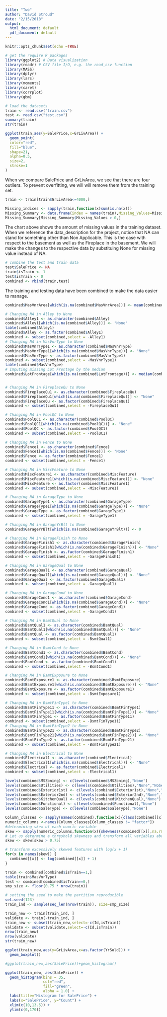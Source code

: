 ```yaml
---
title: "Two"
author: "David Stroud"
date: "2/15/2018"
output:
  html_document: default
  pdf_document: default
---
```


```r
knitr::opts_chunk$set(echo =TRUE)
```

```r
# get the require R packages
library(ggplot2) # Data visualization
library(readr) # CSV file I/O, e.g. the read_csv function
library(MASS)
library(dplyr)
library(lars)
library(moments)
library(caret)
library(corrplot)
library(gbm)
```

```r
# load the datasets
train <- read.csv("train.csv")
test <- read.csv("test.csv")
summary(train)
str(train)
```

```r
ggplot(train,aes(y=SalePrice,x=GrLivArea)) +
  geom_point(
  color="red",
  fill="blue",
  shape=21,
  alpha=0.5,
  size=2,
  stroke=1
)
```

When we compare SalePrice and GrLivArea, we see that there are four outliers. To prevent overfitting, we will will remove them from the training set.

```r
train <- train[train$GrLivArea<=4000,]
```

```r
Missing_indices <- sapply(train,function(x)sum(is.na(x)))
Missing_Summary <- data.frame(index = names(train),Missing_Values=Missing_indices)
Missing_Summary[Missing_Summary$Missing_Values > 0,]
```

The chart above shows the amount of missing values in the training dataset. When we reference the data_description for the project, notice that NA can stand for something other than Non Applicable. This is the case with respect to the basement as well as the Fireplace in the basement. We will make the changes to the respective data by substituing None for missing value instead of NA.


```r
# combine the test and train data
test$SalePrice <- NA
train$isTrain <- 1
test$isTrain <- 0
combined <- rbind(train,test)
```

The training and testing data have been combined to make the data easier to manage. 


```r
combined$MasVnrArea[which(is.na(combined$MasVnrArea))] <- mean(combined$MasVnrArea,na.rm=T)
```


```r
# Changing NA in Alley to None
combined$Alley1 <- as.character(combined$Alley)
combined$Alley1[which(is.na(combined$Alley))] <- "None"
table(combined$Alley1)
combined$Alley <- as.factor(combined$Alley1)
combined <- subset(combined,select = -Alley1)
# Changing NA in MasVnrType to None
combined$MasVnrType1 <- as.character(combined$MasVnrType)
combined$MasVnrType1[which(is.na(combined$MasVnrType))] <- "None"
combined$MasVnrType <- as.factor(combined$MasVnrType1)
combined <- subset(combined,select = -MasVnrType1)
table(combined$MasVnrType)
# Imputing missing Lot Frontage by the median
combined$LotFrontage[which(is.na(combined$LotFrontage))] <- median(combined$LotFrontage,na.rm = T)


# Changing NA in FireplaceQu to None
combined$FireplaceQu1 <- as.character(combined$FireplaceQu)
combined$FireplaceQu1[which(is.na(combined$FireplaceQu))] <- "None"
combined$FireplaceQu <- as.factor(combined$FireplaceQu1)
combined <- subset(combined,select = -FireplaceQu1)

# Changing NA in PoolQC to None
combined$PoolQC1 <- as.character(combined$PoolQC)
combined$PoolQC1[which(is.na(combined$PoolQC))] <- "None"
combined$PoolQC <- as.factor(combined$PoolQC1)
combined <- subset(combined,select = -PoolQC1)

# Changing NA in Fence to None
combined$Fence1 <- as.character(combined$Fence)
combined$Fence1[which(is.na(combined$Fence))] <- "None"
combined$Fence <- as.factor(combined$Fence1)
combined <- subset(combined,select = -Fence1)

# Changing NA in MiscFeature to None
combined$MiscFeature1 <- as.character(combined$MiscFeature)
combined$MiscFeature1[which(is.na(combined$MiscFeature))] <- "None"
combined$MiscFeature <- as.factor(combined$MiscFeature1)
combined <- subset(combined,select = -MiscFeature1)

# Changing NA in GarageType to None
combined$GarageType1 <- as.character(combined$GarageType)
combined$GarageType1[which(is.na(combined$GarageType))] <- "None"
combined$GarageType <- as.factor(combined$GarageType1)
combined <- subset(combined,select = -GarageType1)

# Changing NA in GarageYrBlt to None
combined$GarageYrBlt[which(is.na(combined$GarageYrBlt))] <- 0 

# Changing NA in GarageFinish to None
combined$GarageFinish1 <- as.character(combined$GarageFinish)
combined$GarageFinish1[which(is.na(combined$GarageFinish))] <- "None"
combined$GarageFinish <- as.factor(combined$GarageFinish1)
combined <- subset(combined,select = -GarageFinish1)

# Changing NA in GarageQual to None
combined$GarageQual1 <- as.character(combined$GarageQual)
combined$GarageQual1[which(is.na(combined$GarageQual))] <- "None"
combined$GarageQual <- as.factor(combined$GarageQual1)
combined <- subset(combined,select = -GarageQual1)

# Changing NA in GarageCond to None
combined$GarageCond1 <- as.character(combined$GarageCond)
combined$GarageCond1[which(is.na(combined$GarageCond))] <- "None"
combined$GarageCond <- as.factor(combined$GarageCond1)
combined <- subset(combined,select = -GarageCond1)

# Changing NA in BsmtQual to None
combined$BsmtQual1 <- as.character(combined$BsmtQual)
combined$BsmtQual1[which(is.na(combined$BsmtQual))] <- "None"
combined$BsmtQual <- as.factor(combined$BsmtQual1)
combined <- subset(combined,select = -BsmtQual1)

# Changing NA in BsmtCond to None
combined$BsmtCond1 <- as.character(combined$BsmtCond)
combined$BsmtCond1[which(is.na(combined$BsmtCond))] <- "None"
combined$BsmtCond <- as.factor(combined$BsmtCond1)
combined <- subset(combined,select = -BsmtCond1)

# Changing NA in BsmtExposure to None
combined$BsmtExposure1 <- as.character(combined$BsmtExposure)
combined$BsmtExposure1[which(is.na(combined$BsmtExposure))] <- "None"
combined$BsmtExposure <- as.factor(combined$BsmtExposure1)
combined <- subset(combined,select = -BsmtExposure1)

# Changing NA in BsmtFinType1 to None
combined$BsmtFinType11 <- as.character(combined$BsmtFinType1)
combined$BsmtFinType11[which(is.na(combined$BsmtFinType1))] <- "None"
combined$BsmtFinType1 <- as.factor(combined$BsmtFinType11)
combined <- subset(combined,select = -BsmtFinType11)
# Changing NA in BsmtFinType2 to None
combined$BsmtFinType21 <- as.character(combined$BsmtFinType2)
combined$BsmtFinType21[which(is.na(combined$BsmtFinType2))] <- "None"
combined$BsmtFinType2 <- as.factor(combined$BsmtFinType21)
combined <- subset(combined,select = -BsmtFinType21)

# Changing NA in Electrical to None
combined$Electrical1 <- as.character(combined$Electrical)
combined$Electrical1[which(is.na(combined$Electrical))] <- "None"
combined$Electrical <- as.factor(combined$Electrical1)
combined <- subset(combined,select = -Electrical1)
```

```r
levels(combined$MSZoning) <- c(levels(combined$MSZoning),"None")
levels(combined$Utilities) <- c(levels(combined$Utilities),"None","NoSeWa")
levels(combined$Exterior1st) <- c(levels(combined$Exterior1st),"None","ImStucc","Stone")
levels(combined$Exterior2nd) <- c(levels(combined$Exterior2nd),"None","Other")
levels(combined$KitchenQual) <- c(levels(combined$KitchenQual),"None")
levels(combined$Functional) <- c(levels(combined$Functional),"None")
levels(combined$SaleType) <- c(levels(combined$SaleType),"None")
```


```r
Column_classes <- sapply(names(combined),function(x){class(combined[[x]])})
numeric_columns <-names(Column_classes[Column_classes != "factor"])
#determining skew of each numric variable
skew <- sapply(numeric_columns,function(x){skewness(combined[[x]],na.rm = T)})
# Let us determine a threshold skewness and transform all variables above the treshold.
skew <- skew[skew > 0.75]

# transform excessively skewed features with log(x + 1)
for(x in names(skew)) {
  combined[[x]] <- log(combined[[x]] + 1)
}
```


```r
train <- combined[combined$isTrain==1,]
table(train$MasVnrType)
test <- combined[combined$isTrain==0,]
smp_size <- floor(0.75 * nrow(train))

# setting the seed to make the partition reproducible
set.seed(123)
train_ind <- sample(seq_len(nrow(train)), size=smp_size)

train_new <- train[train_ind, ]
validate <- train[-train_ind, ]
train_new <- subset(train_new,select=-c(Id,isTrain))
validate <- subset(validate,select=-c(Id,isTrain))
nrow(train_new)
nrow(validate)
str(train_new)
```


```r
ggplot(train_new,aes(y=GrLivArea,x=as.factor(YrSold))) + 
  geom_boxplot() 
```


```r

#ggplot(train_new,aes(SalePrice))+geom_histogram()

ggplot(train_new, aes(SalePrice)) + 
  geom_histogram(bins = 35, 
                 col="red", 
                 fill="green", 
                 alpha = 1.0) + 
  labs(title="Histogram for SalePrice") +
  labs(x="SalePrice", y="Count") + 
  xlim(c(10,13.5)) + 
  ylim(c(0,170))


```













































